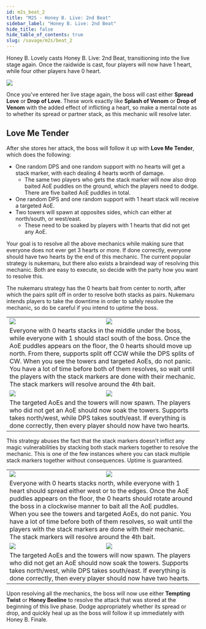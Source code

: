 ```yaml
---
id: m2s_beat_2
title: "M2S - Honey B. Live: 2nd Beat"
sidebar_label: "Honey B. Live: 2nd Beat"
hide_title: false
hide_table_of_contents: true
slug: /savage/m2s/beat_2
---
```


Honey B. Lovely casts <Raidwide>Honey B. Live: 2nd Beat</Raidwide>, transitioning into the live stage again. Once the raidwide is cast, four players will now have 1 heart, while four other players have 0 heart.

<img src='https://ffxivkittenassets.z7.web.core.windows.net/m2s/transition_beat_2.gif' />

Once you've entered her live stage again, the boss will cast either <strong>Spread Love</strong> or <strong>Drop of Love</strong>. These work exactly like <strong>Splash of Venom</strong> or <strong>Drop of Venom</strong> with the added effect of inflicting a heart, so make a mental note as to whether its spread or partner stack, as this mechanic will resolve later.

## Love Me Tender

After she stores her attack, the boss will follow it up with <strong>Love Me Tender</strong>, which does the following:
- One random DPS and one random support with no hearts will get a stack marker, with each dealing 4 hearts worth of damage.
  - The same two players who gets the stack marker will now also drop baited AoE puddles on the ground, which the players need to dodge. There are five baited AoE puddles in total.
- One random DPS and one random support with 1 heart stack will receive a targeted AoE.
- Two towers will spawn at opposites sides, which can either at north/south, or west/east.
  - These need to be soaked by players with 1 hearts that did not get any AoE.

Your goal is to resolve all the above mechanics while making sure that everyone does not ever get 3 hearts or more. If done correctly, everyone should have two hearts by the end of this mechanic. The current popular strategy is nukemaru, but there also exists a braindead way of resolving this mechanic. Both are easy to execute, so decide with the party how you want to resolve this.


<Tabs>

<TabItem value="Nukemaru" label="Nukemaru (JP)" default>

The nukemaru strategy has the 0 hearts bait from center to north, after which the pairs split off in order to resolve both stacks as pairs. Nukemaru intends players to take the downtime in order to safely resolve the mechanic, so do be careful if you intend to uptime the boss.

<table width='80%'>
    <tr>
        <td width='35%'><img src='https://ffxivkittenassets.z7.web.core.windows.net/m2s/beat_2_nukemaru_1.png' /></td>
        <td width='35%'><img src='https://ffxivkittenassets.z7.web.core.windows.net/m2s/beat_2_nukemaru_2.png' /></td>
    </tr>
    <tr>
        <td colspan='2'>Everyone with 0 hearts stacks in the middle under the boss, while everyone with 1 should stacl south of the boss. Once the AoE puddles appears on the floor, the 0 hearts should move up north. From there, supports split off CCW while the DPS splits of CW. When you see the towers and targeted AoEs, do not panic. You have a lot of time before both of them resolves, so wait until the players with the stack markers are done with their mechanic. The stack markers will resolve around the 4th bait.</td>
    </tr>
    <tr>
        <td><img src='https://ffxivkittenassets.z7.web.core.windows.net/m2s/beat_2_nukemaru_3.png' /></td>
        <td><img src='https://ffxivkittenassets.z7.web.core.windows.net/m2s/beat_2_nukemaru_4.png' /></td>
    </tr>
    <tr>
        <td colspan='2'>The targeted AoEs and the towers will now spawn. The players who did not get an AoE should now soak the towers. Supports takes north/west, while DPS takes south/east. If everything is done correctly, then every player should now have two hearts.</td>
    </tr>
</table>

</TabItem>

<TabItem value="Braindead" label="Braindead (NA)">

This strategy abuses the fact that the stack markers doesn't inflict any magic vulnerabilities by stacking both stack markers together to resolve the mechanic. This is one of the few instances where you can stack multiple stack markers together without consequences. Uptime is guaranteed.

<table width='80%'>
    <tr>
        <td width='35%'><img src='https://ffxivkittenassets.z7.web.core.windows.net/m2s/beat_2_braindead_1.png' /></td>
        <td width='35%'><img src='https://ffxivkittenassets.z7.web.core.windows.net/m2s/beat_2_braindead_2.png' /></td>
    </tr>
    <tr>
        <td colspan='2'>Everyone with 0 hearts stacks north, while everyone with 1 heart should spread either west or to the edges. Once the AoE puddles appears on the floor, the 0 hearts should rotate around the boss in a clockwise manner to bait all the AoE puddles. When you see the towers and targeted AoEs, do not panic. You have a lot of time before both of them resolves, so wait until the players with the stack markers are done with their mechanic. The stack markers will resolve around the 4th bait.</td>
    </tr>
    <tr>
        <td><img src='https://ffxivkittenassets.z7.web.core.windows.net/m2s/beat_2_braindead_3.png' /></td>
        <td><img src='https://ffxivkittenassets.z7.web.core.windows.net/m2s/beat_2_braindead_4.png' /></td>
    </tr>
    <tr>
        <td colspan='2'>The targeted AoEs and the towers will now spawn. The players who did not get an AoE should now soak the towers. Supports takes north/west, while DPS takes south/east. If everything is done correctly, then every player should now have two hearts.</td>
    </tr>
</table>

</TabItem>

</Tabs>


Upon resolving all the mechanics, the boss will now use either <strong>Tempting Twist</strong> or <strong>Honey Beeline</strong> to resolve the attack that was stored at the beginning of this live phase. Dodge appropriately whether its spread or drop, and quickly heal up as the boss will follow it up immediately with <Raidwide>Honey B. Finale</Raidwide>.